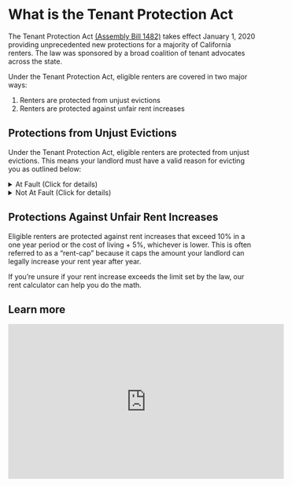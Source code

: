 
# What is the Tenant Protection Act

The Tenant Protection Act [(Assembly Bill 1482)](http://leginfo.legislature.ca.gov/faces/billNavClient.xhtml?bill_id=201920200AB1482) takes effect January 1, 2020 providing unprecedented new protections for a majority of California renters. The law was sponsored by a broad coalition of tenant advocates across the state.

Under the Tenant Protection Act, eligible renters are covered in two major ways:

1. Renters are protected from unjust evictions
2. Renters are protected against unfair rent increases

## Protections from Unjust Evictions

Under the Tenant Protection Act, eligible renters are protected from unjust evictions. This means your landlord must have a valid reason for evicting you as outlined below:

<details>
    <summary>At Fault (Click for details)</summary>
    <ol>
          <li>Failure to pay rent.</li>
          <li>
            Breach of a material term of a lease that continues after a written
            notice of the right to cure. The written notice must provide at
            least three days to cure. If the tenant does not cure, then a
            non-curable notice of termination may be served.
          </li>
          <li>Maintaining, committing, or permitting a nuisance.</li>
          <li>Destruction of property or creating a nuisance.</li>
          <li>
            Failure to sign a lease with similar terms after the expiration of a
            lease.
          </li>
          <li>
            Criminal activity on the property, or criminal activity or criminal
            threat directed at an owner or manager of the property.
          </li>
          <li>Assigning and subletting in violation of the lease.</li>
          <li>Refusal to provide the owner access to the unit.</li>
          <li>Using the premises for an illegal purpose.</li>
          <li>
            Failure of a licensee, agent or employee of the landlord to vacate
            after termination of the relationship.
          </li>
          <li>
            Failure of a tenant to deliver possession after the tenant gives a
            notice to move out or after the landlord and tenant agree in writing
            that the tenant will vacate.
          </li>
        </ol>
</details>
<details>
    <summary>Not At Fault (Click for details)</summary>
    <ol>
          <li>
            {" "}
            Owner or relative move in only where the original lease or a new
            lease allows for an owner or relative to move in. The eviction must
            be done by an owner or the owner’s spouse, domestic partner,
            children, grandchildren, parents, or grandparents. The original
            lease or new lease must reserve the right to move in an owner or the
            owner’s spouse, domestic partner, children, grandchildren, parents,
            or grandparents.{" "}
          </li>
          <li>Withdrawal of the unit from the rental market.</li>
          <li>
            Where a city or county agency requires the unit to be vacated due to
            uninhabitable conditions.
          </li>
          <li>
            Intent to demolish or substantially remodel a unit. “Substantially
            remodel” means the replacement or substantial modification of any
            structural, electrical, plumbing or mechanical system that requires
            a permit, or the abatement of hazardous material, including lead,
            mold or asbestos that cannot be reasonably accomplished in a safe
            manner with the tenant in the unit and that requires the tenant to
            vacate for more than thirty days. Cosmetic improvements alone,
            including painting, decorating, and minor repairs, do not qualify,
            nor does any work that can be done safely with the tenant in the
            unit.
          </li>
        </ol>
</details>

## Protections Against Unfair Rent Increases

Eligible renters are protected against rent increases that exceed 10% in a one year period or the cost of living + 5%, whichever is lower. This is often referred to as a “rent-cap” because it caps the amount your landlord can legally increase your rent year after year.

If you’re unsure if your rent increase exceeds the limit set by the law, our <Link to="/calculator">rent calculator</Link> can help you do the math.

## Learn more

<iframe width="560" height="315" src="https://www.youtube-nocookie.com/embed/0Fi3kdnh4VY" frameborder="0" allow="accelerometer; autoplay; encrypted-media; gyroscope; picture-in-picture" allowfullscreen></iframe>
